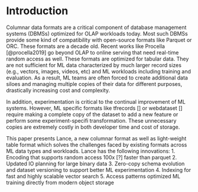 # Introduction

Columnar data formats are a critical component of database management systems (DBMSs) optimized
for OLAP workloads today. Most such DBMSs provide some kind of compatibility with open-source 
formats like Parquet or ORC. These formats are a decade old. Recent works like Procella [@procella2019] 
go beyond OLAP to online serving that need real-time random access as well. These formats are optimized 
for tabular data. They are not sufficient for ML data characterized by much larger 
record sizes (e.g., vectors, images, videos, etc) and ML workloads including training and evaluation.
As a result, ML teams are often forced to create additional data siloes and managing multiple
copies of their data for different purposes, drastically increasing cost and complexity.

In addition, experimentation is critical to the continual improvement of ML systems. However, ML specific 
formats like tfrecords [<ref>] or webdataset [<ref>] require making a complete copy of the dataset
to add a new feature or perform some experiment-specifi transformation. These unnecessary copies are 
extremely costly in both developer time and cost of storage.

This paper presents Lance, a new columnar format as well as light-weight table format which solves
the challenges faced by existing formats across ML data types and workloads. Lance has the following
innovations:
1. Encoding that supports random access 100x [?] faster than parquet
2. Updated IO planning for large binary data
3. Zero-copy schema evolution and dataset versioning to support better ML experimentation
4. Indexing for fast and highly scalable vector search
5. Access patterns optimized ML training directly from modern object storage
